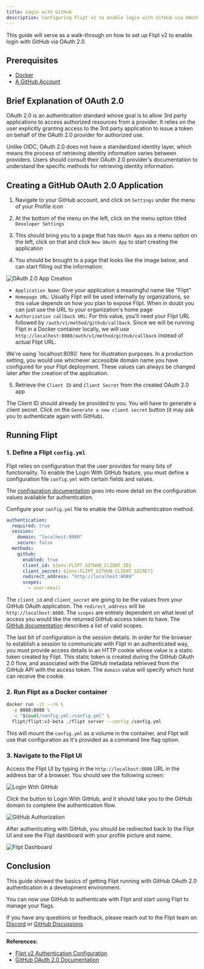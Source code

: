 ```yaml
---
title: Login with GitHub
description: Configuring Flipt v2 to enable login with GitHub via OAuth 2.0
---
```


This guide will serve as a walk-through on how to set up Flipt v2 to enable login with GitHub via OAuth 2.0.

## Prerequisites

- [Docker](https://www.docker.com/)
- [A GitHub Account](https://github.com/)

## Brief Explanation of OAuth 2.0

OAuth 2.0 is an authentication standard whose goal is to allow 3rd party applications to access authorized resources from a provider. It relies on the user explicitly granting access to the 3rd party application to issue a token on behalf of the OAuth 2.0 provider for authorized use.

Unlike OIDC, OAuth 2.0 does not have a standardized identity layer, which means the process of retrieving identity information varies between providers. Users should consult their OAuth 2.0 provider's documentation to understand the specific methods for retrieving identity information.

## Creating a GitHub OAuth 2.0 Application

1. Navigate to your GitHub account, and click on `Settings` under the menu of your Profile icon

2. At the bottom of the menu on the left, click on the menu option titled `Developer Settings`

3. This should bring you to a page that has `OAuth Apps` as a menu option on the left, click on that and click `New OAuth App` to start creating the application

4. You should be brought to a page that looks like the image below, and can start filling out the information:

![OAuth 2.0 App Creation](/v2/images/guides/operations/authentication/github_oauth_registration.png)

- `Application Name`: Give your application a meaningful name like "Flipt"
- `Homepage URL`: Usually Flipt will be used internally by organizations, so this value depends on how you plan to expose Flipt. When in doubt you can just use the URL to your organization's home page
- `Authorization callback URL`: For this value, you'll need your Flipt URL followed by `/auth/v1/method/github/callback`. Since we will be running Flipt in a Docker container locally, we will use `http://localhost:8080/auth/v1/method/github/callback` instead of actual Flipt URL.

<Note>
  We're using `localhost:8080` here for illustration purposes. In a production
  setting, you would use whichever accessible domain name you have configured
  for your Flipt deployment. These values can always be changed later after the
  creation of the application.
</Note>

5. Retrieve the `Client ID` and `Client Secret` from the created OAuth 2.0 app

The Client ID should already be provided to you. You will have to generate a client secret. Click on the `Generate a new client secret` button (it may ask you to authenticate again with GitHub).

## Running Flipt

### 1. Define a Flipt `config.yml`

Flipt relies on configuration that the user provides for many bits of functionality. To enable the Login With GitHub feature, you must define a configuration file `config.yml` with certain fields and values.

The [configuration documentation](/v2/configuration/authentication) goes into more detail on the configuration values available for authentication.

Configure your `config.yml` file to enable the GitHub authentication method.

```yaml
authentication:
  required: true
  session:
    domain: "localhost:8080"
    secure: false
  methods:
    github:
      enabled: true
      client_id: ${env:FLIPT_GITHUB_CLIENT_ID}
      client_secret: ${env:FLIPT_GITHUB_CLIENT_SECRET}
      redirect_address: "http://localhost:8080"
      scopes:
        - user:email
```

The `client_id` and `client_secret` are going to be the values from your GitHub OAuth application. The `redirect_address` will be `http://localhost:8080`. The `scopes` are entirely dependent on what level of access you would like the returned GitHub access token to have. The [GitHub documentation](https://docs.github.com/en/apps/oauth-apps/building-oauth-apps/scopes-for-oauth-apps) describes a list of valid scopes.

The last bit of configuration is the session details. In order for the browser to establish a session to communicate with Flipt in an authenticated way, you must provide access details in an HTTP cookie whose value is a static token created by Flipt. This static token is created during the GitHub OAuth 2.0 flow, and associated with the GitHub metadata retrieved from the GitHub API with the access token. The `domain` value will specify which host can receive the cookie.

### 2. Run Flipt as a Docker container

```bash
docker run -it --rm \
  -p 8080:8080 \
  -v "$(pwd)/config.yml:/config.yml" \
  flipt/flipt:v2-beta ./flipt server --config /config.yml
```

This will mount the `config.yml` as a volume in the container, and Flipt will use that configuration as it's provided as a command line flag option.

### 3. Navigate to the Flipt UI

Access the Flipt UI by typing in the `http://localhost:8080` URL in the address bar of a browser. You should see the following screen:

![Login With GitHub](/v2/images/guides/operations/authentication/login_with_github.png)

Click the button to Login With GitHub, and it should take you to the GitHub domain to complete the authentication flow.

![GitHub Authorization](/v2/images/guides/operations/authentication/github_authorization.png)

After authenticating with GitHub, you should be redirected back to the Flipt UI and see the Flipt dashboard with your profile picture and name.

![Flipt Dashboard](/v2/images/guides/operations/authentication/session.png)

## Conclusion

This guide showed the basics of getting Flipt running with GitHub OAuth 2.0 authentication in a development environment.

You can now use GitHub to authenticate with Flipt and start using Flipt to manage your flags.

If you have any questions or feedback, please reach out to the Flipt team on [Discord](https://discord.gg/flipt) or [GitHub Discussions](https://github.com/flipt-io/flipt/discussions).

---

**References:**

- [Flipt v2 Authentication Configuration](/v2/configuration/authentication)
- [GitHub OAuth 2.0 Documentation](https://docs.github.com/en/apps/oauth-apps/building-oauth-apps/scopes-for-oauth-apps)
